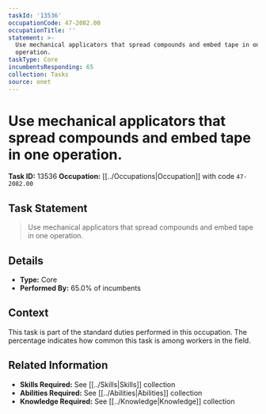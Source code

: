 ```yaml
---
taskId: '13536'
occupationCode: 47-2082.00
occupationTitle: ''
statement: >-
  Use mechanical applicators that spread compounds and embed tape in one
  operation.
taskType: Core
incumbentsResponding: 65
collection: Tasks
source: onet
---
```

# Use mechanical applicators that spread compounds and embed tape in one operation.

**Task ID:** 13536
**Occupation:** [[../Occupations|Occupation]] with code `47-2082.00`

## Task Statement

> Use mechanical applicators that spread compounds and embed tape in one operation.

## Details

- **Type:** Core
- **Performed By:** 65.0% of incumbents

## Context

This task is part of the standard duties performed in this occupation. The percentage indicates how common this task is among workers in the field.

## Related Information

- **Skills Required:** See [[../Skills|Skills]] collection
- **Abilities Required:** See [[../Abilities|Abilities]] collection
- **Knowledge Required:** See [[../Knowledge|Knowledge]] collection
